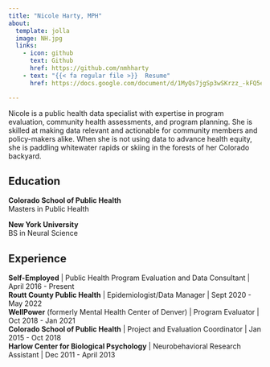 ```yaml
---
title: "Nicole Harty, MPH"
about: 
  template: jolla
  image: NH.jpg
  links: 
    - icon: github
      text: Github
      href: https://github.com/nmhharty
    - text: "{{< fa regular file >}}  Resume"
      href: https://docs.google.com/document/d/1MyQs7jgSp3wSKrzz_-kFQ5e5jHJk7yx6/edit?usp=sharing&ouid=107035069803069764702&rtpof=true&sd=true

---
```


Nicole is a public health data specialist with expertise in program evaluation, community health assessments, and program planning. She is skilled at making data relevant and actionable for community members and policy-makers alike. When she is not using data to advance health equity, she is paddling whitewater rapids or skiing in the forests of her Colorado backyard. 

## Education  

**Colorado School of Public Health**  
Masters in Public Health

**New York University**  
BS in Neural Science

## Experience 

**Self-Employed** | Public Health Program Evaluation and Data Consultant | April 2016 - Present  
**Routt County Public Health** | Epidemiologist/Data Manager | Sept 2020 - May 2022  
**WellPower** (formerly Mental Health Center of Denver) | Program Evaluator | Oct 2018 - Jan 2021  
**Colorado School of Public Health** | Project and Evaluation Coordinator | Jan 2015 - Oct 2018  
**Harlow Center for Biological Psychology** | Neurobehavioral Research Assistant | Dec 2011 - April 2013  
